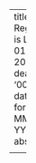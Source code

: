 ---
title: NPTEL Registration is Live
date: 01 12 2021
type: deadline
id: '00003'
date-format: MMM D, YYYY
abstract: |
    <p>My course on <em>Getting Started with Competitive Programming</em> will run from 24 Jan 2022 to 15 Apr 2022. The <a href="https://onlinecourses.nptel.ac.in/noc22_cs59/preview">deadline to register</a> is <strong>31st January 2022</strong>.</p>

    <p>(More generally, the NPTEL Jan 2022 semester is open with courses across engineering, humanities and social sciences. You can enrol in these courses at no cost <a href="https://swayam.gov.in/NPTEL">here</a> and get a certification by taking up a proctored exam for a nominal fee of Rs 1,000 per course.)</p>
---